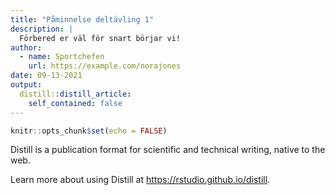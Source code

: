 ```yaml
---
title: "Påminnelse deltävling 1"
description: |
  Förbered er väl för snart börjar vi!
author:
  - name: Sportchefen
    url: https://example.com/norajones
date: 09-13-2021
output:
  distill::distill_article:
    self_contained: false
---
```



```r
knitr::opts_chunk$set(echo = FALSE)
```

Distill is a publication format for scientific and technical writing, native to the web.

Learn more about using Distill at <https://rstudio.github.io/distill>.


